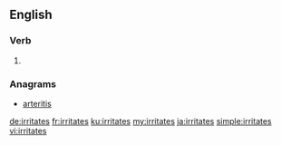 ==English==

===Verb===
{{head|en}}

# {{en-third-person singular of|irritate}}

===Anagrams===
* [[arteritis#English|arteritis]]

[[de:irritates]]
[[fr:irritates]]
[[ku:irritates]]
[[my:irritates]]
[[ja:irritates]]
[[simple:irritates]]
[[vi:irritates]]